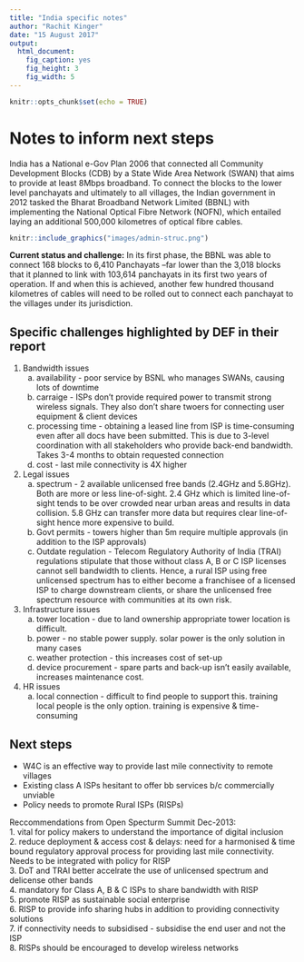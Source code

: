 ```yaml
---
title: "India specific notes"
author: "Rachit Kinger"
date: "15 August 2017"
output: 
  html_document: 
    fig_caption: yes
    fig_height: 3
    fig_width: 5
---
```


```r
knitr::opts_chunk$set(echo = TRUE)
```


# Notes to inform next steps    
India has a National e-Gov Plan 2006 that connected all Community Development Blocks (CDB) by a State Wide Area Network (SWAN) that aims to provide at least 8Mbps broadband. To connect the blocks to the lower level panchayats and ultimately to all villages, the Indian government in 2012 tasked the Bharat Broadband Network Limited (BBNL) with implementing the National Optical Fibre Network (NOFN), which entailed laying an additional 500,000 kilometres of optical fibre cables.  

```r
knitr::include_graphics("images/admin-struc.png")
```  

**Current status and challenge:** In its first phase, the BBNL was able to connect 168 blocks to 6,410 Panchayats –far lower than the 3,018 blocks that it planned to link with 103,614 panchayats in its first two years of operation. If and when this is achieved, another few hundred thousand kilometres of cables will need to be rolled out to connect each panchayat to the villages under its jurisdiction.  

## Specific challenges highlighted by DEF in their report  
  
1. Bandwidth issues
    a. availability - poor service by BSNL who manages SWANs, causing lots of downtime  
    b. carraige - ISPs don't provide required power to transmit strong wireless signals. They also don't share twoers for connecting user equipment & client devices  
    c. processing time - obtaining a leased line from ISP is time-consuming even after all docs have been submitted. This is due to 3-level coordination with all stakeholders who provide back-end bandwidth. Takes 3-4 months to obtain requested connection  
    d. cost - last mile connectivity is 4X higher  
2. Legal issues  
    a. spectrum - 2 available unlicensed free bands (2.4GHz and 5.8GHz). Both are more or less line-of-sight. 2.4 GHz which is limited line-of-sight tends to be over crowded near urban areas and results in data collision. 5.8 GHz can transfer more data but requires clear line-of-sight hence more expensive to build.  
    b. Govt permits - towers higher than 5m require multiple approvals (in addition to the ISP approvals)  
    c. Outdate regulation - Telecom Regulatory Authority of India (TRAI) regulations stipulate that those without class A, B or C ISP licenses cannot sell bandwidth to clients. Hence, a rural ISP using free unlicensed spectrum has to either become a franchisee of a licensed ISP to charge downstream clients, or share the unlicensed free spectrum resource with communities at its own risk.  
3. Infrastructure issues  
    a. tower location - due to land ownership appropriate tower location is difficult.  
    b. power - no stable power supply. solar power is the only solution in many cases  
    c. weather protection - this increases cost of set-up  
    d. device procurement - spare parts and back-up isn't easily available, increases maintenance cost.  
4. HR issues  
    a. local connection - difficult to find people to support this. training local people is the only option. training is expensive & time-consuming  
  
## Next steps  
* W4C is an effective way to provide last mile connectivity to remote villages  
* Existing class A ISPs hesitant to offer bb services b/c commercially unviable  
* Policy needs to promote Rural ISPs (RISPs)  

Reccommendations from Open Specturm Summit Dec-2013:  
1. vital for policy makers to understand the importance of digital inclusion  
2. reduce deployment & access cost & delays: need for a harmonised & time bound regulatory approval process for providing last mile connectivity. Needs to be integrated with policy for RISP  
3. DoT and TRAI better accelrate the use of unlicensed spectrum and delicense other bands  
4. mandatory for Class A, B & C ISPs to share bandwidth with RISP  
5. promote RISP as sustainable social enterprise  
6. RISP to provide info sharing hubs in addition to providing connectivity solutions  
7. if connectivity needs to subsidised - subsidise the end user and not the ISP  
8. RISPs should be encouraged to develop wireless networks  




  